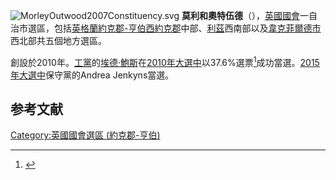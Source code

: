 [[File:MorleyOutwood2007Constituency.svg|right]]
'''莫利和奧特伍德'''（{{lang-en|Morley and Outwood}}），[[英國|英國]][[英國國會|國會]]一自治市選區，包括[[英格蘭|英格蘭]][[約克郡-亨伯|約克郡-亨伯]][[西約克郡|西約克郡]]中部、[[利茲|利茲]]西南部以及[[韋克菲爾德市|韋克菲爾德市]]西北部共五個地方選區。

創設於2010年。[[工黨_(英國)|工黨]]的[[埃德·鮑斯|埃德·鮑斯]]在[[2010年英國大選|2010年大選中]]以37.6%選票<ref name="">{{cite news
|publisher=[[英國廣播公司|英國廣播公司]]
|date=2010年5月7日
|title=Election 2010/Constituency/Morley & Outwood
|url=http://news.bbc.co.uk/1/shared/election2010/results/constituency/c99.stm
|accessdate=2010年10月26日
|archive-date=2017年9月5日
|archive-url=https://web.archive.org/web/20170905013921/http://news.bbc.co.uk/1/shared/election2010/results/constituency/c99.stm
|dead-url=no
}}</ref>成功當選。[[2015年英國大選|2015年大選中]]保守黨的Andrea Jenkyns當選。

==参考文献==
<div class="references-small">
<references></references>
</div>

{{DEFAULTSORT:Morley And Outwood (UK Parliament constituency)}}
[[Category:英國國會選區_(約克郡-亨伯)|Category:英國國會選區 (約克郡-亨伯)]]